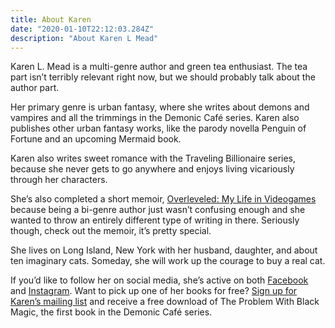 ```yaml
---
title: About Karen
date: "2020-01-10T22:12:03.284Z"
description: "About Karen L Mead"
---
```


Karen L. Mead is a multi-genre author and green tea enthusiast. The tea part isn’t terribly relevant right now, but we should probably talk about the author part.

Her primary genre is urban fantasy, where she writes about demons and vampires and all the trimmings in the Demonic Café series. Karen also publishes other urban fantasy works, like the parody novella Penguin of Fortune and an upcoming Mermaid book.

Karen also writes sweet romance with the Traveling Billionaire series, because she never gets to go anywhere and enjoys living vicariously through her characters.

She’s also completed a short memoir, [Overleveled: My Life in Videogames](/non-fiction) because being a bi-genre author just wasn’t confusing enough and she wanted to throw an entirely different type of writing in there. Seriously though, check out the memoir, it’s pretty special.

She lives on Long Island, New York with her husband, daughter, and about ten imaginary cats. Someday, she will work up the courage to buy a real cat.

If you’d like to follow her on social media, she’s active on both [Facebook](https://www.facebook.com/KarenMead-112714693417888) and [Instagram](https://www.instagram.com/karenmead_author/). Want to pick up one of her books for free? [Sign up for Karen’s mailing list](https://storyoriginapp.com/giveaways/4666a4d2-dd6c-11ea-a500-b77490298b48) and receive a free download of The Problem With Black Magic, the first book in the Demonic Café series.
